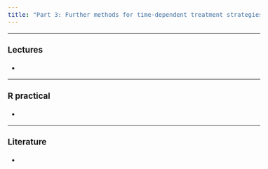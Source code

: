 ```yaml
---
title: "Part 3: Further methods for time-dependent treatment strategies"
---
```


<style type="text/css">
  body{
  font-size: 12pt;
}
</style>

---

### Lectures

-

---

### R practical

-

---

### Literature

-

</br>
